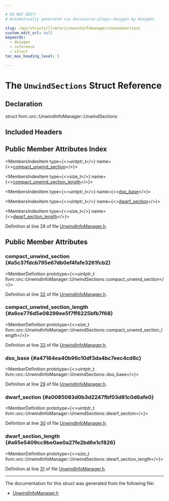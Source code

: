```yaml
---

# DO NOT EDIT!
# Automatically generated via docusaurus-plugin-doxygen by Doxygen.

slug: /api/structs/llvm/orc/unwindinfomanager/unwindsections
custom_edit_url: null
keywords:
  - doxygen
  - reference
  - struct
toc_max_heading_level: 3

---
```





# The `UnwindSections` Struct Reference

<DoxygenPage pluginConfig={pluginConfig}>



## Declaration

<CodeBlock>struct llvm::orc::UnwindInfoManager::UnwindSections</CodeBlock>

## Included Headers

<IncludesList>
<IncludesListItem
  filePath="llvm/ExecutionEngine/Orc/TargetProcess/UnwindInfoManager.h"
  permalink="/docs/api/files/include/include/llvm/include/llvm/executionengine/include/llvm/executionengine/orc/include/llvm/executionengine/orc/targetprocess/unwindinfomanager-h"
  isLocal="true" />
</IncludesList>

## Public Member Attributes Index

<MembersIndex>

<MembersIndexItem
  type={<>uintptr&#95;t</>}
  name={<><a href="#a5c37fdcb795e67db0ef4fafe3261fcb2">compact&#95;unwind&#95;section</a></>}>
</MembersIndexItem>

<MembersIndexItem
  type={<>size&#95;t</>}
  name={<><a href="#a6ce776d5e08299ee5f7ff6225bfb7f68">compact&#95;unwind&#95;section&#95;length</a></>}>
</MembersIndexItem>

<MembersIndexItem
  type={<>uintptr&#95;t</>}
  name={<><a href="#a47184ea40b96c10df3da4bc7eec4cd8c">dso&#95;base</a></>}>
</MembersIndexItem>

<MembersIndexItem
  type={<>uintptr&#95;t</>}
  name={<><a href="#a0085083d0b3d2247fbf03d81c0d6afe0">dwarf&#95;section</a></>}>
</MembersIndexItem>

<MembersIndexItem
  type={<>size&#95;t</>}
  name={<><a href="#a65e5409cc9be0ae0a27fe2bd6e1cf826">dwarf&#95;section&#95;length</a></>}>
</MembersIndexItem>

</MembersIndex>


Definition at line 28 of file <a href="/docs/api/files/include/include/llvm/include/llvm/executionengine/include/llvm/executionengine/orc/include/llvm/executionengine/orc/targetprocess/unwindinfomanager-h">UnwindInfoManager.h</a>.

<SectionDefinition>

## Public Member Attributes

### compact&#95;unwind&#95;section {#a5c37fdcb795e67db0ef4fafe3261fcb2}

<MemberDefinition
  prototype={<>uintptr&#95;t llvm::orc::UnwindInfoManager::UnwindSections::compact&#95;unwind&#95;section</>}>

Definition at line <a href="/docs/api/files/include/include/llvm/include/llvm/executionengine/include/llvm/executionengine/orc/include/llvm/executionengine/orc/targetprocess/unwindinfomanager-h/#l00032">32</a> of file <a href="/docs/api/files/include/include/llvm/include/llvm/executionengine/include/llvm/executionengine/orc/include/llvm/executionengine/orc/targetprocess/unwindinfomanager-h">UnwindInfoManager.h</a>.
</MemberDefinition>

### compact&#95;unwind&#95;section&#95;length {#a6ce776d5e08299ee5f7ff6225bfb7f68}

<MemberDefinition
  prototype={<>size&#95;t llvm::orc::UnwindInfoManager::UnwindSections::compact&#95;unwind&#95;section&#95;length</>}>

Definition at line <a href="/docs/api/files/include/include/llvm/include/llvm/executionengine/include/llvm/executionengine/orc/include/llvm/executionengine/orc/targetprocess/unwindinfomanager-h/#l00033">33</a> of file <a href="/docs/api/files/include/include/llvm/include/llvm/executionengine/include/llvm/executionengine/orc/include/llvm/executionengine/orc/targetprocess/unwindinfomanager-h">UnwindInfoManager.h</a>.
</MemberDefinition>

### dso&#95;base {#a47184ea40b96c10df3da4bc7eec4cd8c}

<MemberDefinition
  prototype={<>uintptr&#95;t llvm::orc::UnwindInfoManager::UnwindSections::dso&#95;base</>}>

Definition at line <a href="/docs/api/files/include/include/llvm/include/llvm/executionengine/include/llvm/executionengine/orc/include/llvm/executionengine/orc/targetprocess/unwindinfomanager-h/#l00029">29</a> of file <a href="/docs/api/files/include/include/llvm/include/llvm/executionengine/include/llvm/executionengine/orc/include/llvm/executionengine/orc/targetprocess/unwindinfomanager-h">UnwindInfoManager.h</a>.
</MemberDefinition>

### dwarf&#95;section {#a0085083d0b3d2247fbf03d81c0d6afe0}

<MemberDefinition
  prototype={<>uintptr&#95;t llvm::orc::UnwindInfoManager::UnwindSections::dwarf&#95;section</>}>

Definition at line <a href="/docs/api/files/include/include/llvm/include/llvm/executionengine/include/llvm/executionengine/orc/include/llvm/executionengine/orc/targetprocess/unwindinfomanager-h/#l00030">30</a> of file <a href="/docs/api/files/include/include/llvm/include/llvm/executionengine/include/llvm/executionengine/orc/include/llvm/executionengine/orc/targetprocess/unwindinfomanager-h">UnwindInfoManager.h</a>.
</MemberDefinition>

### dwarf&#95;section&#95;length {#a65e5409cc9be0ae0a27fe2bd6e1cf826}

<MemberDefinition
  prototype={<>size&#95;t llvm::orc::UnwindInfoManager::UnwindSections::dwarf&#95;section&#95;length</>}>

Definition at line <a href="/docs/api/files/include/include/llvm/include/llvm/executionengine/include/llvm/executionengine/orc/include/llvm/executionengine/orc/targetprocess/unwindinfomanager-h/#l00031">31</a> of file <a href="/docs/api/files/include/include/llvm/include/llvm/executionengine/include/llvm/executionengine/orc/include/llvm/executionengine/orc/targetprocess/unwindinfomanager-h">UnwindInfoManager.h</a>.
</MemberDefinition>

</SectionDefinition>

<hr/>

The documentation for this struct was generated from the following file:

<ul>
<li><a href="/docs/api/files/include/include/llvm/include/llvm/executionengine/include/llvm/executionengine/orc/include/llvm/executionengine/orc/targetprocess/unwindinfomanager-h">UnwindInfoManager.h</a></li>
</ul>

</DoxygenPage>
